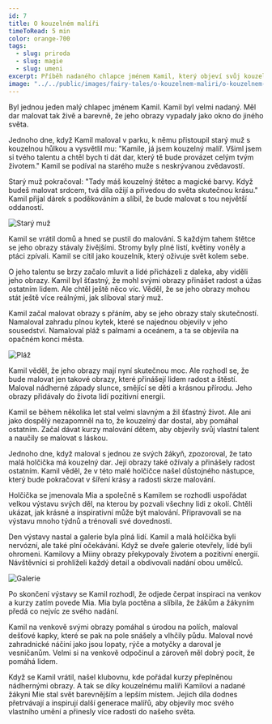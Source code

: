 ```yaml
---
id: 7
title: O kouzelném malíři
timeToRead: 5 min
color: orange-700
tags:
  - slug: priroda
  - slug: magie
  - slug: umeni
excerpt: Příběh nadaného chlapce jménem Kamil, který objeví svůj kouzelný talent pro malování a s pomocí magického štětce a barev přináší do světa obrazy plné života a radosti.
image: "../../public/images/fairy-tales/o-kouzelnem-maliri/o-kouzelnem-maliri.webp"
---
```


Byl jednou jeden malý chlapec jménem Kamil. Kamil byl velmi nadaný. Měl dar malovat tak živě a barevně, že jeho obrazy vypadaly jako okno do jiného světa.

Jednoho dne, když Kamil maloval v parku, k němu přistoupil starý muž s kouzelnou hůlkou a vysvětlil mu: "Kamile, já jsem kouzelný malíř. Všiml jsem si tvého talentu a chtěl bych ti dát dar, který tě bude provázet celým tvým životem." Kamil se podíval na starého muže s neskrývanou zvědavostí.

Starý muž pokračoval: "Tady máš kouzelný štětec a magické barvy. Když budeš malovat srdcem, tvá díla ožijí a přivedou do světa skutečnou krásu." Kamil přijal dárek s poděkováním a slíbil, že bude malovat s tou největší oddaností.

<Image
  src="/images/fairy-tales/o-kouzelnem-maliri/stary-muz.webp"
  blurDataURL="/_next/image?url=/images/fairy-tales/o-kouzelnem-maliri/stary-muz.webp&w=16&q=1"
  alt="Starý muž"
/>

Kamil se vrátil domů a hned se pustil do malování. S každým tahem štětce se jeho obrazy stávaly živějšími. Stromy byly plné listí, květiny voněly a ptáci zpívali. Kamil se cítil jako kouzelník, který oživuje svět kolem sebe.

O jeho talentu se brzy začalo mluvit a lidé přicházeli z daleka, aby viděli jeho obrazy. Kamil byl šťastný, že mohl svými obrazy přinášet radost a úžas ostatním lidem. Ale chtěl ještě něco víc. Věděl, že se jeho obrazy mohou stát ještě více reálnými, jak sliboval starý muž.

Kamil začal malovat obrazy s přáním, aby se jeho obrazy staly skutečností. Namaloval zahradu plnou kytek, které se najednou objevily v jeho sousedství. Namaloval pláž s palmami a oceánem, a ta se objevila na opačném konci města.

<Image
  src="/images/fairy-tales/o-kouzelnem-maliri/plaz.webp"
  blurDataURL="/_next/image?url=/images/fairy-tales/o-kouzelnem-maliri/plaz.webp&w=16&q=1"
  alt="Pláž"
/>

Kamil věděl, že jeho obrazy mají nyní skutečnou moc. Ale rozhodl se, že bude malovat jen takové obrazy, které přinášejí lidem radost a štěstí. Maloval nádherné západy slunce, smějící se děti a krásnou přírodu. Jeho obrazy přidávaly do života lidí pozitivní energii.

Kamil se během několika let stal velmi slavným a žil šťastný život. Ale ani jako dospělý nezapomněl na to, že kouzelný dar dostal, aby pomáhal ostatním. Začal dávat kurzy malování dětem, aby objevily svůj vlastní talent a naučily se malovat s láskou.

Jednoho dne, když maloval s jednou ze svých žákyň, zpozoroval, že tato malá holčička má kouzelný dar. Její obrazy také ožívaly a přinášely radost ostatním. Kamil věděl, že v této malé holčičce našel důstojného nástupce, který bude pokračovat v šíření krásy a radosti skrze malování.

Holčička se jmenovala Mia a společně s Kamilem se rozhodli uspořádat velkou výstavu svých děl, na kterou by pozvali všechny lidi z okolí. Chtěli ukázat, jak krásné a inspirativní může být malování. Připravovali se na výstavu mnoho týdnů a trénovali své dovednosti.

Den výstavy nastal a galerie byla plná lidí. Kamil a malá holčička byli nervózní, ale také plní očekávání. Když se dveře galerie otevřely, lidé byli ohromeni. Kamilovy a Miiny obrazy překypovaly životem a pozitivní energií. Návštěvníci si prohlíželi každý detail a obdivovali nadání obou umělců.

<Image
  src="/images/fairy-tales/o-kouzelnem-maliri/galerie.webp"
  blurDataURL="/_next/image?url=/images/fairy-tales/o-kouzelnem-maliri/galerie.webp&w=16&q=1"
  alt="Galerie"
/>

Po skončení výstavy se Kamil rozhodl, že odjede čerpat inspiraci na venkov a kurzy zatím povede Mia. Mia byla poctěna a slíbila, že žákům a žákyním předá co nejvíc ze svého nadání.

Kamil na venkově svými obrazy pomáhal s úrodou na polích, maloval dešťové kapky, které se pak na pole snášely a vlhčily půdu. Maloval nové zahradnické náčiní jako jsou lopaty, rýče a motyčky a daroval je vesničanům. Velmi si na venkově odpočinul a zároveň měl dobrý pocit, že pomáhá lidem.

Když se Kamil vrátil, našel klubovnu, kde pořádal kurzy přeplněnou nádhernými obrazy.
A tak se díky kouzelnému malíři Kamilovi a nadané žákyni Mie stal svět barevnějším a lepším místem. Jejich díla dodnes přetrvávají a inspirují další generace malířů, aby objevily moc svého vlastního umění a přinesly více radosti do našeho světa.
